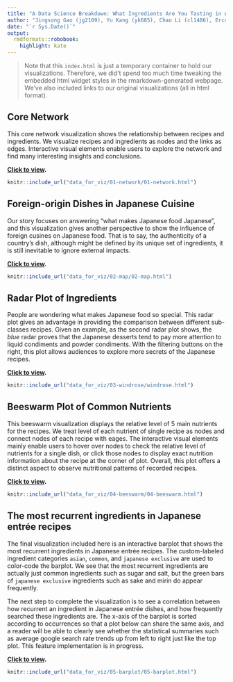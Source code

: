 ```yaml
---
title: "A Data Science Breakdown: What Ingredients Are You Tasting in Authentic Japanese Flavors?"
author: "Jingsong Gao (jg2109), Yu Kang (yk685), Chao Li (cl1486), Ercong Luo (el890), Rui Qiu (rq47)"
date: "`r Sys.Date()`"
output:
  rmdformats::robobook:
    highlight: kate
---
```


> Note that this `index.html` is just a temporary container to hold our visualizations. Therefore, we did't spend too much time tweaking the embedded html widget styles in the rmarkdown-generated webpage. We've also included links to our original visualizations (all in html format).

## Core Network

This core network visualization shows the relationship between recipes and ingredients. We visualize recipes and ingredients as nodes and the links as edges. Interactive visual elements enable users to explore the network and find many interesting insights and conclusions.

**[Click to view](data_for_viz/01-network/01-network.html).**

```r
knitr::include_url("data_for_viz/01-network/01-network.html")
```

## Foreign-origin Dishes in Japanese Cuisine

Our story focuses on answering "what makes Japanese food Japanese", and this visualization gives another perspective to show the influence of foreign cusines on Japanese food. That is to say, the authenticity of a country's dish, although might be defined by its unique set of ingredients, it is still inevitable to ignore external impacts.

**[Click to view](data_for_viz/02-map/02-map.html).**

```r
knitr::include_url("data_for_viz/02-map/02-map.html")
```

## Radar Plot of Ingredients

People are wondering what makes Japanese food so special. This radar plot gives an advantage in providing the comparison between different sub-classes recipes. Given an example, as the second radar plot shows, the *blue* radar proves that the Japanese desserts tend to pay more attention to liquid condiments and powder condiments. With the filtering buttons on the right, this plot allows audiences to explore more secrets of the Japanese recipes.

**[Click to view](data_for_viz/03-windrose/windrose.html).**

```r
knitr::include_url("data_for_viz/03-windrose/windrose.html")
```

## Beeswarm Plot of Common Nutrients

This beeswarm visualization displays the relative level of 5 main nutrients for the recipes. We treat level of each nutrient of single recipe as nodes and connect nodes of each recipe with eages. The interactive visual elements mainly enable users to hover over nodes to check the relative level of nutrients for a single dish, or click those nodes to display exact nutrition information about the recipe at the corner of plot. Overall, this plot offers a distinct aspect to observe nutritional patterns of recorded recipes.

**[Click to view](data_for_viz/04-beeswarm/04-beeswarm.html).**

```r
knitr::include_url("data_for_viz/04-beeswarm/04-beeswarm.html")
```

## The most recurrent ingredients in Japanese entrée recipes

The final visualization included here is an interactive barplot that shows the most recurrent ingredients in Japanese entrée recipes. The custom-labeled ingredient categories `asian`, `common`, and `japanese exclusive` are used to color-code the barplot. We see that the most recurrent ingredients are actually just common ingredients such as sugar and salt, but the green bars of `japanese exclusive` ingredients such as sake and mirin do appear frequently. 

The next step to complete the visualization is to see a correlation between how recurrent an ingredient in Japanese entrée dishes, and how frequently searched these ingredients are. The x-axis of the barplot is sorted according to occurrences so that a plot below can share the same axis, and a reader will be able to clearly see whether the statistical summaries such as average google search rate trends up from left to right just like the top plot. This feature implementation is in progress.

**[Click to view](data_for_viz/05-barplot/05-barplot.html).**

```r
knitr::include_url("data_for_viz/05-barplot/05-barplot.html")
```
